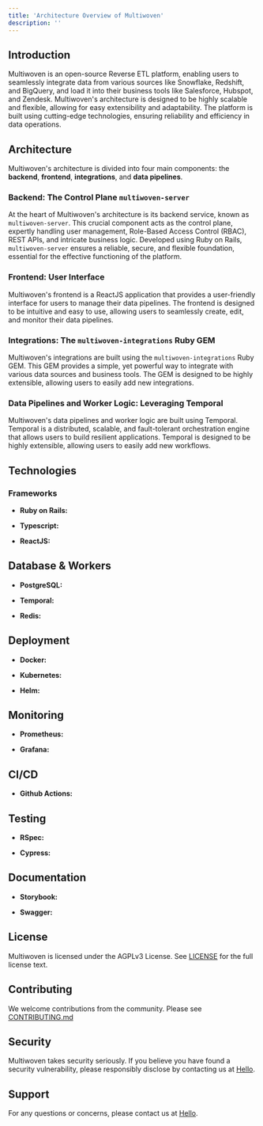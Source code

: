 ```yaml
---
title: 'Architecture Overview of Multiwoven'
description: ''
---
```


## Introduction

Multiwoven is an open-source Reverse ETL platform, enabling users to seamlessly integrate data from various sources like Snowflake, Redshift, and BigQuery, and load it into their business tools like Salesforce, Hubspot, and Zendesk. Multiwoven's architecture is designed to be highly scalable and flexible, allowing for easy extensibility and adaptability. The platform is built using cutting-edge technologies, ensuring reliability and efficiency in data operations.

## Architecture

Multiwoven's architecture is divided into four main components: the **backend**, **frontend**, **integrations**, and **data pipelines**.

### Backend: The Control Plane `multiwoven-server`

At the heart of Multiwoven's architecture is its backend service, known as `multiwoven-server`. This crucial component acts as the control plane, expertly handling user management, Role-Based Access Control (RBAC), REST APIs, and intricate business logic. Developed using Ruby on Rails, `multiwoven-server` ensures a reliable, secure, and flexible foundation, essential for the effective functioning of the platform.

### Frontend: User Interface

Multiwoven's frontend is a ReactJS application that provides a user-friendly interface for users to manage their data pipelines. The frontend is designed to be intuitive and easy to use, allowing users to seamlessly create, edit, and monitor their data pipelines.

### Integrations: The `multiwoven-integrations` Ruby GEM

Multiwoven's integrations are built using the `multiwoven-integrations` Ruby GEM. This GEM provides a simple, yet powerful way to integrate with various data sources and business tools. The GEM is designed to be highly extensible, allowing users to easily add new integrations.

### Data Pipelines and Worker Logic: Leveraging Temporal

Multiwoven's data pipelines and worker logic are built using Temporal. Temporal is a distributed, scalable, and fault-tolerant orchestration engine that allows users to build resilient applications. Temporal is designed to be highly extensible, allowing users to easily add new workflows. 

## Technologies

### Frameworks

- **Ruby on Rails:**

- **Typescript:**

- **ReactJS:**


## Database & Workers

- **PostgreSQL:**

- **Temporal:**

- **Redis:**

## Deployment

- **Docker:**

- **Kubernetes:**

- **Helm:**

## Monitoring

- **Prometheus:**

- **Grafana:**

## CI/CD

- **Github Actions:**

## Testing

- **RSpec:**

- **Cypress:**

## Documentation

- **Storybook:**

- **Swagger:**

## License

Multiwoven is licensed under the AGPLv3 License. See [LICENSE](https://github.com/Multiwoven/multiwoven/blob/main/LICENSE) for the full license text.

## Contributing

We welcome contributions from the community. Please see [CONTRIBUTING.md](https://github.com/Multiwoven/multiwoven)

## Security

Multiwoven takes security seriously. If you believe you have found a security vulnerability, please responsibly disclose by contacting us at [Hello](mailto:hello@multiwoven.com).

## Support

For any questions or concerns, please contact us at [Hello](mailto:hello@multiwoven.com).

